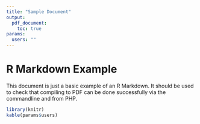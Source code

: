 ```yaml
---
title: "Sample Document"
output:
  pdf_document:
    toc: true
params:
  users: ""
---
```


R Markdown Example
===================================

This document is just a basic example of an R Markdown. It should be used to check that compiling to PDF can be done successfully via the commandline and from PHP.

```r
library(knitr)
kable(params$users)

```
